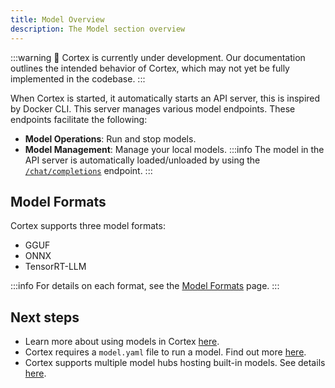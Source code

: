 ```yaml
---
title: Model Overview
description: The Model section overview
---
```


:::warning
🚧 Cortex is currently under development. Our documentation outlines the intended behavior of Cortex, which may not yet be fully implemented in the codebase.
:::

When Cortex is started, it automatically starts an API server, this is inspired by Docker CLI. This server manages various model endpoints. These endpoints facilitate the following:
- **Model Operations**: Run and stop models.
- **Model Management**: Manage your local models.
:::info
The model in the API server is automatically loaded/unloaded by using the [`/chat/completions`](/api-reference#tag/inference/post/v1/chat/completions) endpoint.
:::
## Model Formats
Cortex supports three model formats:
- GGUF
- ONNX
- TensorRT-LLM

:::info
For details on each format, see the [Model Formats](/docs/model-formats) page.
:::

## Next steps
- Learn more about using models in Cortex [here](/docs/using-models).
- Cortex requires a `model.yaml` file to run a model. Find out more [here](/docs/model-yaml).
- Cortex supports multiple model hubs hosting built-in models. See details [here](/docs/model-repositories).